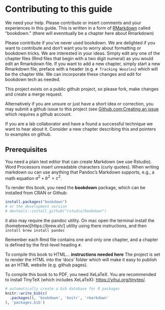 # Contributing to this guide

We need your help.  Please contribute or insert comments and your experiences in this guide.  This is written in a form of [RMarkdown](https://r4ds.had.co.nz/r-markdown.html) called "bookdown."  (there will evenntually be a chapter here about Rmarkdown)

Please contribute if you've never used bookdown.  We are delighted if you want to contribute and don't want you to worry about formatting or bookdown tricks.   We are interested in your ideas.   Simply edit any one of the chapter files (Rmd files that begin with a two digit numeral) as you would edit an Rmarkdown file.   If you want to add a new chapter, simply start a new Rmarkdown file, preface with a header  (e.g. `# Tracking Woozles`) which will be the chapter title.   We can incorporate these changes and edit for bookdown tech as needed.   

This project exists on a public github project, so please fork, make changes and create a merge request.  

Alternatively if you are unsure or just have a short idea or correction, you may submit a github issue to this project (see [Github.com:Creating an issue](https://help.github.com/en/github/managing-your-work-on-github/creating-an-issue) which requires a github account.   

If you are a lab collaborator and have a found a successful technique we want to hear about it.   Consider a new chapter describing this and pointers to examples on github.  

## Prerequisites

You need a plain text editor that can create Markdown (we use Rstudio).  Word Processors insert unreadable characters (curly quotes).  When writing markdown ou can use anything that Pandoc's Markdown supports, e.g., a math equation $a^2 + b^2 = c^2$.

To render this book, you need the **bookdown** package, which can be installed from CRAN or Github:

```r
install.packages("bookdown")
# or the development version
# devtools::install_github("rstudio/bookdown")
```

it also may require the pandoc utility.  On mac open the terminal install the (homebrew)[https://brew.sh/] utility using there instructions,  and then  `install brew install pandoc`


Remember each Rmd file contains one and only one chapter, and a chapter is defined by the first-level heading `#`.

To compile this book to HTML... **instructions needed here**   The project is set to render the HTML into the 'docs' folder which will make it easy to publish as an HTML website (e.g. github pages). 

To compile this book to to PDF, you need XeLaTeX. You are recommended to install TinyTeX (which includes XeLaTeX): <https://yihui.org/tinytex/>.

```r
# automatically create a bib database for R packages
knitr::write_bib(c(
  .packages(), 'bookdown', 'knitr', 'rmarkdown'
), 'packages.bib')
```
